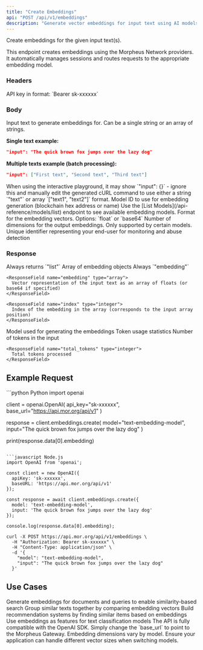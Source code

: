 ```yaml
---
title: "Create Embeddings"
api: "POST /api/v1/embeddings"
description: "Generate vector embeddings for input text using AI models"
---
```


Create embeddings for the given input text(s).

This endpoint creates embeddings using the Morpheus Network providers. It automatically manages sessions and routes requests to the appropriate embedding model.

### Headers

<ParamField header="Authorization" type="string" required>
  API key in format: `Bearer sk-xxxxxx`
</ParamField>

### Body

<ParamField body="input" type="string" required>
  Input text to generate embeddings for. Can be a single string or an array of strings.
  
  **Single text example:**
  ```json
  "input": "The quick brown fox jumps over the lazy dog"
  ```
  
  **Multiple texts example (batch processing):**
  ```json
  "input": ["First text", "Second text", "Third text"]
  ```
  
  <Warning>
  When using the interactive playground, it may show `"input": {}` - ignore this and manually edit the generated cURL command to use either a string `"text"` or array `["text1", "text2"]` format.
  </Warning>
</ParamField>

<ParamField body="model" type="string" required>
  Model ID to use for embedding generation (blockchain hex address or name)
  
  <Note>
  Use the [List Models](/api-reference/models/list) endpoint to see available embedding models.
  </Note>
</ParamField>

<ParamField body="encoding_format" type="string" default="float">
  Format for the embedding vectors. Options: `float` or `base64`
</ParamField>

<ParamField body="dimensions" type="integer">
  Number of dimensions for the output embeddings. Only supported by certain models.
</ParamField>

<ParamField body="user" type="string">
  Unique identifier representing your end-user for monitoring and abuse detection
</ParamField>

### Response

<ResponseField name="object" type="string">
  Always returns `"list"`
</ResponseField>

<ResponseField name="data" type="array">
  Array of embedding objects
  
  <Expandable title="Embedding Object">
    <ResponseField name="object" type="string">
      Always `"embedding"`
    </ResponseField>
    
    <ResponseField name="embedding" type="array">
      Vector representation of the input text as an array of floats (or base64 if specified)
    </ResponseField>
    
    <ResponseField name="index" type="integer">
      Index of the embedding in the array (corresponds to the input array position)
    </ResponseField>
  </Expandable>
</ResponseField>

<ResponseField name="model" type="string">
  Model used for generating the embeddings
</ResponseField>

<ResponseField name="usage" type="object">
  Token usage statistics
  
  <Expandable title="Usage Object">
    <ResponseField name="prompt_tokens" type="integer">
      Number of tokens in the input
    </ResponseField>
    
    <ResponseField name="total_tokens" type="integer">
      Total tokens processed
    </ResponseField>
  </Expandable>
</ResponseField>

## Example Request

<CodeGroup>
```python Python
import openai

client = openai.OpenAI(
    api_key="sk-xxxxxx",
    base_url="https://api.mor.org/api/v1"
)

response = client.embeddings.create(
    model="text-embedding-model",
    input="The quick brown fox jumps over the lazy dog"
)

print(response.data[0].embedding)
```

```javascript Node.js
import OpenAI from 'openai';

const client = new OpenAI({
  apiKey: 'sk-xxxxxx',
  baseURL: 'https://api.mor.org/api/v1'
});

const response = await client.embeddings.create({
  model: 'text-embedding-model',
  input: 'The quick brown fox jumps over the lazy dog'
});

console.log(response.data[0].embedding);
```

```curl cURL
curl -X POST https://api.mor.org/api/v1/embeddings \
  -H "Authorization: Bearer sk-xxxxxx" \
  -H "Content-Type: application/json" \
  -d '{
    "model": "text-embedding-model",
    "input": "The quick brown fox jumps over the lazy dog"
  }'
```
</CodeGroup>

## Use Cases

<CardGroup cols={2}>
  <Card title="Semantic Search" icon="magnifying-glass">
    Generate embeddings for documents and queries to enable similarity-based search
  </Card>
  
  <Card title="Clustering" icon="object-group">
    Group similar texts together by comparing embedding vectors
  </Card>
  
  <Card title="Recommendations" icon="stars">
    Build recommendation systems by finding similar items based on embeddings
  </Card>
  
  <Card title="Classification" icon="tags">
    Use embeddings as features for text classification models
  </Card>
</CardGroup>

<Tip>
  The API is fully compatible with the OpenAI SDK. Simply change the `base_url` to point to the Morpheus Gateway.
</Tip>

<Warning>
  Embedding dimensions vary by model. Ensure your application can handle different vector sizes when switching models.
</Warning>

